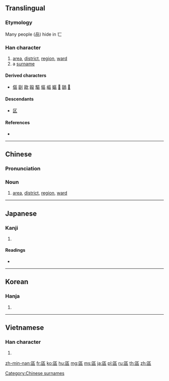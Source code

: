 {{character info/new}}
{{also|区}}
==Translingual==

===Etymology===
{{Han etyl}}
{{Han compound|匸|品|t2=three men|ls=ic}}

Many people (品) hide in 匸

===Han character===
{{Han char|rn=23|rad=匸|as=09|sn=11|four=71716|canj=SRRR|ids=⿷匸品}}

# [[area]], [[district]], [[region]], [[ward]]
# a [[surname]]

====Derived characters====
* [[傴]] [[剾]] [[歐]] [[毆]] [[驅]] [[塸]] [[嶇]] [[嫗]] [[𠥷]] [[𠥹]] [[𠥺]]

====Descendants====
* [[区]]

====References====
* {{Han ref|kx=0155.130|dkj=02691|dj=0348.010|hdz=10087.100|uh=5340|ud=21312|bh=B0CF|bd=45263}}

----

==Chinese==
{{zh-forms|s=区}}

===Pronunciation===
{{zh-pron
|m=qū,ōu
|c=au1,keoi1
|h=
|mn=khu
|w=
|mc=y
|oc=y
|ma=Zh-qu.ogg
|mna=Taiwanese-The_Vowel_u.ogg
|cat=n
}}

===Noun===
{{zh-noun}}

# [[area]], [[district]], [[region]], [[ward]]

----

==Japanese==

===Kanji===
{{ja-kanji|grade=|rs=匸09|style=ky|shin=区}}

# {{defn|lang=ja|sort=匸09}}

====Readings====
* {{ja-readings|on=[[く]] (ku), [[おう]] (ō), [[こう]] (kō)|kun=[[わける]] (wakeru), [[しきる]] (shikiru)}}

----

==Korean==

===Hanja===
{{ko-hanja|hangeul=[[구]], [[우]]|rv=gu, u|mr=ku, u}}

# {{defn|lang=ko|sort=匸09}}

----

==Vietnamese==

===Han character===
{{vi-hantu|[[khu]], [[khù]], [[au]], [[âu]]|rs=匸09}}

# {{defn|lang=vi|sort=匸09}}

[[Category:Chinese surnames]]

[[zh-min-nan:區]]
[[fr:區]]
[[ko:區]]
[[hu:區]]
[[mg:區]]
[[ms:區]]
[[ja:區]]
[[pl:區]]
[[ru:區]]
[[th:區]]
[[zh:區]]